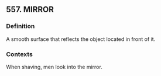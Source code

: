 ## 557. MIRROR
### Definition
A smooth surface that reflects the object located in front of it.

### Contexts
When shaving, men look into the mirror.

